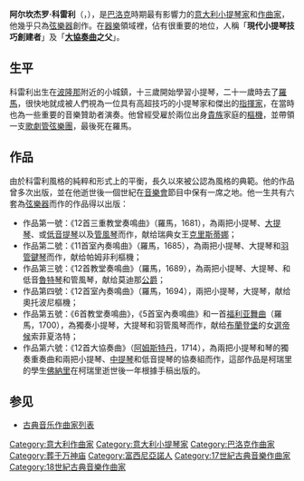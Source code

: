 {{Unreferenced|time=2021-11-17T12:15:05+00:00}}
{{noteTA
|T=zh-cn:阿尔坎杰罗·科雷利; zh-tw:阿爾坎傑羅·柯賴里;zh-hk:阿爾簡傑羅·柯里尼;
|1=zh-cn:科雷利; zh-tw:柯賴里; zh-hk:柯里尼; 
}}
{{Infobox classical
| 中文名 = 阿尔坎杰罗·科雷利
| 画像 = Arcangelo Corelli, portrait by Hugh Howard (1697).jpg
| 附注 = 科雷利的肖像画，由{{link-en|休·霍华德|Hugh Howard}}于1697年所绘
| 原文名 = Arcangelo Corelli
| 国别 = [[意大利|意大利]]
| 出生日期 = {{birth date|1653|2|17}}
| 出生地 = {{flag|Papal States}}[[罗马涅|罗马涅]][[富西尼亚诺|富西尼亚诺]]
| 逝世日期 = {{death date and age|1713|1|8|1653|2|17}}
| 逝世地 = {{flag|Papal States}}[[罗马|罗马]]
| 所属时期 = [[巴洛克|巴洛克]]
| 所属乐派 = 博洛尼亚乐派
| 擅长作品类型 = 大协奏曲，室内奏鸣曲
| 代表作 = 圣诞协奏曲，12首小提琴独奏奏鸣曲
| 师从 = 
| 学生 = [[法蘭西斯科·吉米尼亞尼|法蘭西斯科·吉米尼亞尼]]<br>
{{link-en|乔瓦尼·巴蒂斯塔·索米斯|Giovanni Battista Somis}}<br>
{{link-en|彼得罗·洛卡特利|Pietro Locatelli}}<br>
{{link-en|弗朗西斯科·加斯帕里尼|Francesco Gasparini}}
}}
'''阿尔坎杰罗·科雷利'''（{{lang-it|Arcangelo Corelli}}，{{bd|1653年|2月17日|1713年|1月8日}}），是[[巴洛克音乐|巴洛克]]時期最有影響力的[[意大利|意大利]][[小提琴家|小提琴家]]和[[作曲家|作曲家]]，他幾乎只為[[弦樂器|弦樂器]]創作。在[[器樂|器樂]]領域裡，佔有很重要的地位，人稱「'''現代小提琴技巧創建者'''」及「'''[[大协奏曲|大協奏曲]]之父'''」。

== 生平 ==
科雷利出生在[[波隆那|波隆那]]附近的小城鎮，十三歲開始學習小提琴，二十一歲時去了[[羅馬|羅馬]]，很快地就成被人們視為一位具有高超技巧的小提琴家和傑出的[[指揮家|指揮家]]，在當時也為一些重要的音樂贊助者演奏。他曾經受雇於兩位出身[[貴族|貴族]]家庭的[[樞機|樞機]]，並帶領一支[[歌劇|歌劇]][[管弦樂團|管弦樂團]]，最後死在羅馬。

== 作品 ==
由於科雷利風格的純粹和形式上的平衡，長久以來被公認為風格的典範。他的作品曾多次出版，並在他逝世後一個世紀在[[音樂會|音樂會]]節目中保有一席之地。他一生共有六套為[[弦樂器|弦樂器]]而作的作品得以出版：

*作品第一號：《12首三重教堂奏鳴曲》（羅馬，1681），為兩把小提琴、[[大提琴|大提琴]]、或[[低音提琴|低音提琴]]以及[[管風琴|管風琴]]而作，献给瑞典女王[[克里斯蒂娜女王|克里斯蒂娜]]；
*作品第二號：《11首室內奏鳴曲》（羅馬，1685），為兩把小提琴、大提琴和[[羽管鍵琴|羽管鍵琴]]而作，献给帕姆非利樞機；
*作品第三號：《12首教堂奏鳴曲》（羅馬，1689），為兩把小提琴、大提琴、和低音[[魯特琴|魯特琴]]和管風琴，献给莫迪那[[公爵|公爵]]；
*作品第四號：《12首室內奏鳴曲》（羅馬，1694），兩把小提琴，大提琴，献给奧托波尼樞機；
*作品第五號：《6首教堂奏鳴曲》，《5首室內奏鳴曲》和一首[[福利亚舞曲|福利亚舞曲]]（羅馬，1700），為獨奏小提琴，大提琴和羽管風琴而作，献给[[布蘭登堡|布蘭登堡]]的女[[選帝候|選帝候]]索菲夏洛特；
*作品第六號：《12首大協奏曲》（[[阿姆斯特丹|阿姆斯特丹]]，1714），為兩把小提琴和琴的獨奏重奏曲和兩把小提琴、[[中提琴|中提琴]]和低音提琴的協奏組而作，這部作品是柯瑞里的學生[[佛納里|佛納里]]在柯瑞里逝世後一年根據手稿出版的。

== 参见 ==
* [[古典音乐作曲家列表|古典音乐作曲家列表]]
{{Commonscat|Arcangelo Corelli}}

{{Authority control}}
{{DEFAULTSORT:Corelli, Arcangelo}}
[[Category:意大利作曲家|Category:意大利作曲家]]
[[Category:意大利小提琴家|Category:意大利小提琴家]]
[[Category:巴洛克作曲家|Category:巴洛克作曲家]]
[[Category:葬于万神庙|Category:葬于万神庙]]
[[Category:富西尼亞諾人|Category:富西尼亞諾人]]
[[Category:17世紀古典音樂作曲家|Category:17世紀古典音樂作曲家]]
[[Category:18世紀古典音樂作曲家|Category:18世紀古典音樂作曲家]]